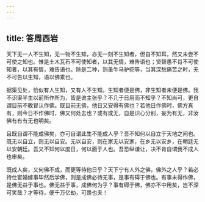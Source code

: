 ```yaml
---
---
---
```

title: 答周西岩
---

天下无一人不生知，无一物不生知，亦无一刻不生知者，但自不知耳，然又未尝不可使之知也。惟是土木瓦石不可使知者，以其无情，难告语也；贤智愚不肖不可使知者，以其有情，难告语也。除是二种，则虽牛马驴驼等，当其深愁痛苦之时，无不可告以生知，语以佛乘也。

据渠见处，恰似有人生知，又有人不生知。生知者便是佛，非生知者未便是佛。我不识渠半生以前所作所为，皆是谁主张乎？不几于日用而不知乎？不知尚可，更自谓目前不敢冒认作佛。既目前无佛，他日又安得有佛也？若他日作佛时，佛方真有，则今日不作佛时，佛又何处去也？或有或无，自是识心分别，妄为有无，非汝佛有有有无也明矣。

且既自谓不能成佛矣，亦可自谓此生不能成人乎？吾不知何以自立于天地之间也。既无以自立，则无以自安。无以自安，则在家无以安家，在乡无以安乡，在朝廷无以安朝廷。吾又不知何以度日，何以面于人也。吾恐纵谦让，决不肯自谓我不成人也审矣。

既成人矣，又何佛不成，而更等待他日乎？天下宁有人外之佛，佛外之人乎？若必待仕宦婚嫁事毕然后学佛，则是成佛必待无事，是事有碍于佛也。有事未得作佛，是佛无益于事也。佛无益于事，成佛何为乎？事有碍于佛，佛亦不中用矣，岂不深可笑哉？才等待，便千万亿劫，可畏也夫！